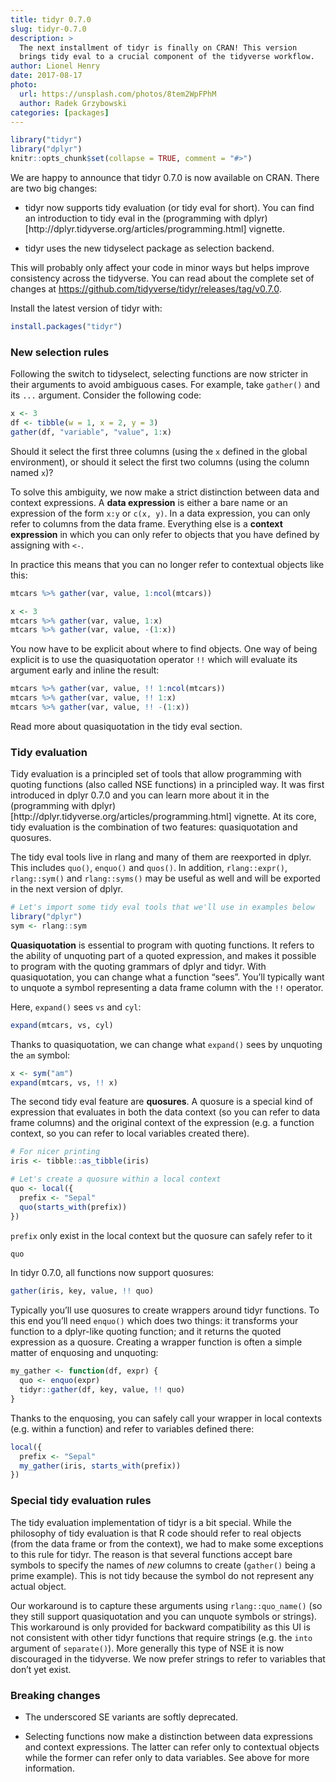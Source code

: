 ```yaml
---
title: tidyr 0.7.0
slug: tidyr-0.7.0
description: >
  The next installment of tidyr is finally on CRAN! This version
  brings tidy eval to a crucial component of the tidyverse workflow.
author: Lionel Henry
date: 2017-08-17
photo:
  url: https://unsplash.com/photos/8tem2WpFPhM
  author: Radek Grzybowski
categories: [packages]
---
```


```r
library("tidyr")
library("dplyr")
knitr::opts_chunk$set(collapse = TRUE, comment = "#>")
```

We are happy to announce that tidyr 0.7.0 is now available on CRAN.
There are two big changes:

- tidyr now supports tidy evaluation (or tidy eval for short). You can
  find an introduction to tidy eval in the (programming with
  dplyr)[http://dplyr.tidyverse.org/articles/programming.html]
  vignette.

- tidyr uses the new tidyselect package as selection backend.

This will probably only affect your code in minor ways but helps
improve consistency across the tidyverse. You can read about the
complete set of changes
at <https://github.com/tidyverse/tidyr/releases/tag/v0.7.0>.


Install the latest version of tidyr with:

```r
install.packages("tidyr")
```


### New selection rules

Following the switch to tidyselect, selecting functions are now
stricter in their arguments to avoid ambiguous cases. For example,
take `gather()` and its `...` argument. Consider the following code:

```r
x <- 3
df <- tibble(w = 1, x = 2, y = 3)
gather(df, "variable", "value", 1:x)
```

Should it select the first three columns (using the `x` defined in the
global environment), or should it select the first two columns (using
the column named `x`)?

To solve this ambiguity, we now make a strict distinction between data
and context expressions. A **data expression** is either a bare name
or an expression of the form `x:y` or `c(x, y)`. In a data expression,
you can only refer to columns from the data frame. Everything else is
a **context expression** in which you can only refer to objects that
you have defined by assigning with `<-`.

In practice this means that you can no longer refer to contextual
objects like this:

```r
mtcars %>% gather(var, value, 1:ncol(mtcars))

x <- 3
mtcars %>% gather(var, value, 1:x)
mtcars %>% gather(var, value, -(1:x))
```

You now have to be explicit about where to find objects. One way of
being explicit is to use the quasiquotation operator `!!` which will
evaluate its argument early and inline the result:

```r
mtcars %>% gather(var, value, !! 1:ncol(mtcars))
mtcars %>% gather(var, value, !! 1:x)
mtcars %>% gather(var, value, !! -(1:x))
```

Read more about quasiquotation in the tidy eval section.


### Tidy evaluation

Tidy evaluation is a principled set of tools that allow programming
with quoting functions (also called NSE functions) in a principled
way. It was first introduced in dplyr 0.7.0 and you can learn more
about it in the (programming with
dplyr)[http://dplyr.tidyverse.org/articles/programming.html] vignette.
At its core, tidy evaluation is the combination of two features:
quasiquotation and quosures.

The tidy eval tools live in rlang and many of them are reexported in
dplyr. This includes `quo()`, `enquo()` and `quos()`. In addition,
`rlang::expr()`, `rlang::sym()` and `rlang::syms()` may be useful as
well and will be exported in the next version of dplyr.

```r
# Let's import some tidy eval tools that we'll use in examples below
library("dplyr")
sym <- rlang::sym
```

**Quasiquotation** is essential to program with quoting functions. It
refers to the ability of unquoting part of a quoted expression, and
makes it possible to program with the quoting grammars of dplyr and
tidyr. With quasiquotation, you can change what a function "sees".
You'll typically want to unquote a symbol representing a data frame
column with the `!!` operator.

Here, `expand()` sees `vs` and `cyl`:

```r
expand(mtcars, vs, cyl)
```

Thanks to quasiquotation, we can change what `expand()` sees by
unquoting the `am` symbol:

```r
x <- sym("am")
expand(mtcars, vs, !! x)
```

The second tidy eval feature are **quosures**. A quosure is a special
kind of expression that evaluates in both the data context (so you can
refer to data frame columns) and the original context of the
expression (e.g. a function context, so you can refer to local
variables created there).

```r
# For nicer printing
iris <- tibble::as_tibble(iris)

# Let's create a quosure within a local context
quo <- local({
  prefix <- "Sepal"
  quo(starts_with(prefix))
})
```

`prefix` only exist in the local context but the quosure can safely
refer to it

```r
quo
```

In tidyr 0.7.0, all functions now support quosures:

```r
gather(iris, key, value, !! quo)
```

Typically you'll use quosures to create wrappers around tidyr
functions. To this end you'll need `enquo()` which does two things: it
transforms your function to a dplyr-like quoting function; and it
returns the quoted expression as a quosure. Creating a wrapper
function is often a simple matter of enquosing and unquoting:

```r
my_gather <- function(df, expr) {
  quo <- enquo(expr)
  tidyr::gather(df, key, value, !! quo)
}
```

Thanks to the enquosing, you can safely call your wrapper in local
contexts (e.g. within a function) and refer to variables defined
there:

```r
local({
  prefix <- "Sepal"
  my_gather(iris, starts_with(prefix))
})
```


### Special tidy evaluation rules

The tidy evaluation implementation of tidyr is a bit special. While
the philosophy of tidy evaluation is that R code should refer to real
objects (from the data frame or from the context), we had to make some
exceptions to this rule for tidyr. The reason is that several
functions accept bare symbols to specify the names of _new_ columns to
create (`gather()` being a prime example). This is not tidy because
the symbol do not represent any actual object.

Our workaround is to capture these arguments using `rlang::quo_name()`
(so they still support quasiquotation and you can unquote symbols or
strings). This workaround is only provided for backward compatibility
as this UI is not consistent with other tidyr functions that require
strings (e.g. the `into` argument of `separate()`). More generally
this type of NSE it is now discouraged in the tidyverse. We now
prefer strings to refer to variables that don't yet exist.


### Breaking changes

* The underscored SE variants are softly deprecated.

* Selecting functions now make a distinction between data expressions
  and context expressions. The latter can refer only to contextual
  objects while the former can refer only to data variables. See above
  for more information.
